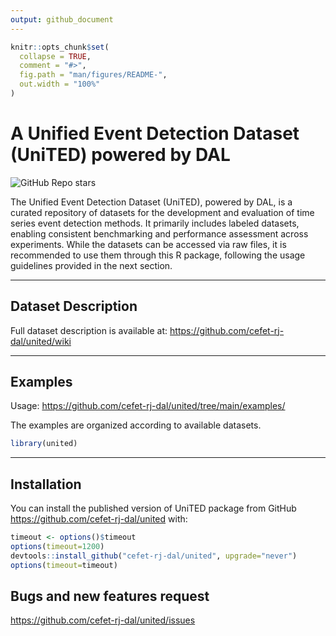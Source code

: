 ```yaml
---
output: github_document
---
```


<!-- README.md is generated from README.Rmd. Please edit that file -->

```r
knitr::opts_chunk$set(
  collapse = TRUE,
  comment = "#>",
  fig.path = "man/figures/README-",
  out.width = "100%"
)
```

# A Unified Event Detection Dataset (UniTED) powered by DAL

<!-- badges: start -->
![GitHub Repo stars](https://github.com/cefet-rj-dal/united)
<!-- badges: end -->


The Unified Event Detection Dataset (UniTED), powered by DAL, 
is a curated repository of datasets for the development and evaluation 
of time series event detection methods. It primarily includes labeled datasets, 
enabling consistent benchmarking and performance assessment across experiments. 
While the datasets can be accessed via raw files, 
it is recommended to use them through this R package, 
following the usage guidelines provided in the next section.

---

## Dataset Description

Full dataset description is available at: <https://github.com/cefet-rj-dal/united/wiki> 


---

## Examples

Usage: <https://github.com/cefet-rj-dal/united/tree/main/examples/>


The examples are organized according to available datasets. 


```r
library(united)
```

---

## Installation

You can install the published version of UniTED package from GitHub [https://github.com/cefet-rj-dal/united](https://github.com/cefet-rj-dal/united) with:

``` r
timeout <- options()$timeout
options(timeout=1200)
devtools::install_github("cefet-rj-dal/united", upgrade="never")
options(timeout=timeout)
```


## Bugs and new features request
<https://github.com/cefet-rj-dal/united/issues>


